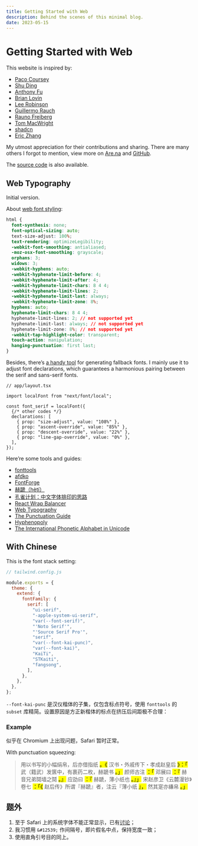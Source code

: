 ```yaml
---
title: Getting Started with Web
description: Behind the scenes of this minimal blog.
date: 2023-05-15
---
```


<Date date="2023-05-15" />

# Getting Started with Web

This website is inspired by:

- [Paco Coursey](https://paco.me/)
- [Shu Ding](https://shud.in/)
- [Anthony Fu](https://antfu.me/)
- [Brian Lovin](https://brianlovin.com/)
- [Lee Robinson](https://leerob.io/)
- [Guillermo Rauch](https://rauchg.com/)
- [Rauno Freiberg](https://rauno.me/)
- [Tom MacWright](https://macwright.com/)
- [shadcn](https://shadcn.com/)
- [Eric Zhang](https://www.ekzhang.com/)

My utmost appreciation for their contributions and sharing. There are many others I forgot to mention, view more on [Are.na](https://www.are.na/ivork-chan/website-pshf22fuxwy) and [GitHub](https://github.com/stars/ivorkchan/lists/blog).

The [source code](https://github.com/ivorkchan/not.cy) is also available.

## Web Typography

<Callout type="warn">

Initial version.

</Callout>

About [web font styling](https://fonts.google.com/knowledge):

```css
html {
  font-synthesis: none;
  font-optical-sizing: auto;
  text-size-adjust: 100%;
  text-rendering: optimizeLegibility;
  -webkit-font-smoothing: antialiased;
  -moz-osx-font-smoothing: grayscale;
  orphans: 3;
  widows: 3;
  -webkit-hyphens: auto;
  -webkit-hyphenate-limit-before: 4;
  -webkit-hyphenate-limit-after: 4;
  -webkit-hyphenate-limit-chars: 8 4 4;
  -webkit-hyphenate-limit-lines: 2;
  -webkit-hyphenate-limit-last: always;
  -webkit-hyphenate-limit-zone: 8%;
  hyphens: auto;
  hyphenate-limit-chars: 8 4 4;
  hyphenate-limit-lines: 2; // not supported yet
  hyphenate-limit-last: always; // not supported yet
  hyphenate-limit-zone: 8%; // not supported yet
  -webkit-tap-highlight-color: transparent;
  touch-action: manipulation;
  hanging-punctuation: first last;
}
```

Besides, there’s [a handy tool](https://screenspan.net/fallback) for generating fallback fonts. I mainly use it to adjust font declarations, which guarantees a harmonious pairing between the serif and sans-serif fonts.

```tsx
// app/layout.tsx

import localFont from "next/font/local";

const font_serif = localFont({
  {/* other codes */}
  declarations: [
    { prop: "size-adjust", value: "108%" },
    { prop: "ascent-override", value: "85%" },
    { prop: "descent-override", value: "22%" },
    { prop: "line-gap-override", value: "0%" },
  ],
});
```

Here’re some tools and guides:

- [fonttools](https://github.com/fonttools/fonttools)
- [afdko](https://github.com/adobe-type-tools/afdko)
- [FontForge](https://fontforge.org/)
- [赫蹏（hètí）](https://github.com/sivan/heti)
- [孔雀计划：中文字体排印的思路](https://www.thetype.com/kongque/)
- [React Wrap Balancer](https://react-wrap-balancer.vercel.app/)
- [Web Typography](https://book.webtypography.net/)
- [The Punctuation Guide](https://www.thepunctuationguide.com/)
- [Hyphenopoly](https://mnater.github.io/Hyphenopoly/)
- [The International Phonetic Alphabet in Unicode](https://www.phon.ucl.ac.uk/home/wells/ipa-unicode.htm)

## With Chinese

This is the font stack setting:

```js
// tailwind.config.js

module.exports = {
  theme: {
    extend: {
      fontFamily: {
        serif: [
          "ui-serif",
          "-apple-system-ui-serif",
          "var(--font-serif)",
          "'Noto Serif'",
          "'Source Serif Pro'",
          "serif",
          "var(--font-kai-punc)",
          "var(--font-kai)",
          "KaiTi",
          "STKaiti",
          "fangsong",
        ],
      },
    },
  },
};
```

`--font-kai-punc` 是汉仪楷体的子集，仅包含标点符号，使用 `fonttools` 的 `subset` 库精简。设置原因是方正新楷体的标点在挤压后间距极不合理：

<Graphic
  src="/images/2023/punctuation.png"
  alt="上图使用汉仪楷体标点，下图为方正新楷体。"
/>

### Example

<Callout type="warn">

似乎在 Chromium 上出现问题，Safari 暂时正常。

</Callout>

With punctuation squeezing:

<blockquote>
  <p>
    <span>用以书写的小幅绢帛，后亦借指纸</span>
    <mark>。《</mark>
    <span>汉书・外戚传下・孝成赵皇后</span>
    <mark>》：「</mark>
    <span>武（籍武）发篋中，有裹药二枚，赫蹏书</span>
    <mark>。」</mark>
    <span>颜师古注</span>
    <mark>：「</mark>
    <span>邓展曰</span>
    <mark>：『</mark>
    <span>赫音兄弟鬩墙之鬩</span>
    <mark>。』</mark>
    <span>应劭曰</span>
    <mark>：『</mark>
    <span>赫蹏，薄小纸也</span>
    <mark>。』」</mark>
    <span>宋赵彦卫《云麓漫钞》卷七</span>
    <mark>：「《</mark>
    <span>赵后传》所谓『赫蹏』者，注云『薄小纸</span>
    <mark>』，</mark>
    <span>然其寔亦縑帛</span>
    <mark>。」</mark>
  </p>
</blockquote>

## 题外

1. 至于 Safari 上的系统字体不能正常显示，已有[讨论](https://stackoverflow.com/questions/52692905/font-family-display-issue-in-safari-12-on-macos-mojave)；
2. 我习惯用 `&#12539;` 作间隔号，即片假名中点，保持宽度一致；
3. 使用直角引号目的同上。
